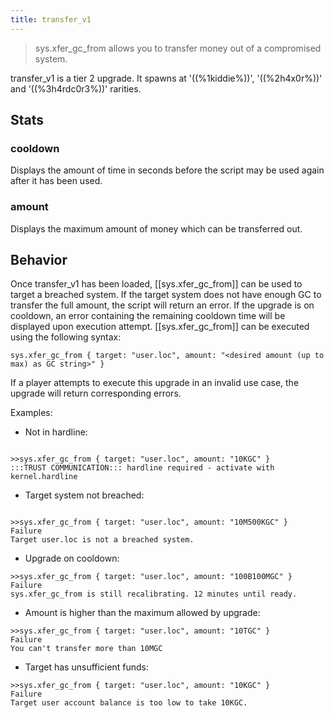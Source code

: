 ```yaml
---
title: transfer_v1
---
```


> sys.xfer_gc_from allows you to transfer money out of a compromised system.

transfer_v1 is a tier 2 upgrade. It spawns at '((%1kiddie%))', '((%2h4x0r%))' and '((%3h4rdc0r3%))' rarities.

## Stats

### cooldown

Displays the amount of time in seconds before the script may be used again after it has been used.

### amount

Displays the maximum amount of money which can be transferred out.

## Behavior

Once transfer_v1 has been loaded, [[sys.xfer_gc_from]] can be used to target a breached system.
If the target system does not have enough GC to transfer the full amount, the script will return an error.
If the upgrade is on cooldown, an error containing the remaining cooldown time will be displayed upon execution attempt.
[[sys.xfer_gc_from]] can be executed using the following syntax:

```
sys.xfer_gc_from { target: "user.loc", amount: "<desired amount (up to max) as GC string>" }
```

If a player attempts to execute this upgrade in an invalid use case, the upgrade will return corresponding errors.

Examples:

- Not in hardline:

```

>>sys.xfer_gc_from { target: "user.loc", amount: "10KGC" }
:::TRUST COMMUNICATION::: hardline required - activate with kernel.hardline

```

- Target system not breached:

```

>>sys.xfer_gc_from { target: "user.loc", amount: "10M500KGC" }
Failure
Target user.loc is not a breached system.

```

- Upgrade on cooldown:

```
>>sys.xfer_gc_from { target: "user.loc", amount: "100B100MGC" }
Failure
sys.xfer_gc_from is still recalibrating. 12 minutes until ready.
```

- Amount is higher than the maximum allowed by upgrade:

```
>>sys.xfer_gc_from { target: "user.loc", amount: "10TGC" }
Failure
You can't transfer more than 10MGC
```

- Target has unsufficient funds:

```
>>sys.xfer_gc_from { target: "user.loc", amount: "10KGC" }
Failure
Target user account balance is too low to take 10KGC.
```
